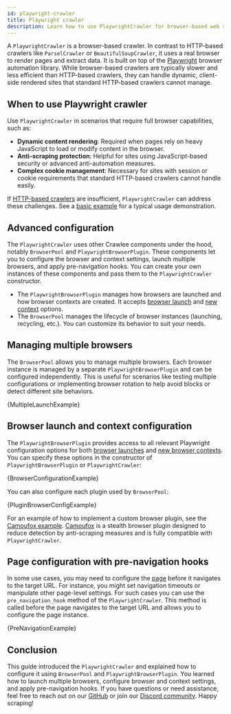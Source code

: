 ```yaml
---
id: playwright-crawler
title: Playwright crawler
description: Learn how to use PlaywrightCrawler for browser-based web scraping.
---
```





A <ApiLink to="class/PlaywrightCrawler">`PlaywrightCrawler`</ApiLink> is a browser-based crawler. In contrast to HTTP-based crawlers like <ApiLink to="class/ParselCrawler">`ParselCrawler`</ApiLink> or <ApiLink to="class/BeautifulSoupCrawler">`BeautifulSoupCrawler`</ApiLink>, it uses a real browser to render pages and extract data. It is built on top of the [Playwright](https://playwright.dev/python/) browser automation library. While browser-based crawlers are typically slower and less efficient than HTTP-based crawlers, they can handle dynamic, client-side rendered sites that standard HTTP-based crawlers cannot manage.

## When to use Playwright crawler

Use <ApiLink to="class/PlaywrightCrawler">`PlaywrightCrawler`</ApiLink> in scenarios that require full browser capabilities, such as:

- **Dynamic content rendering**: Required when pages rely on heavy JavaScript to load or modify content in the browser.
- **Anti-scraping protection**: Helpful for sites using JavaScript-based security or advanced anti-automation measures.
- **Complex cookie management**: Necessary for sites with session or cookie requirements that standard HTTP-based crawlers cannot handle easily.

If [HTTP-based crawlers](https://crawlee.dev/python/docs/guides/http-crawlers) are insufficient, <ApiLink to="class/PlaywrightCrawler">`PlaywrightCrawler`</ApiLink> can address these challenges. See a [basic example](../examples/playwright-crawler) for a typical usage demonstration.

## Advanced configuration

The <ApiLink to="class/PlaywrightCrawler">`PlaywrightCrawler`</ApiLink> uses other Crawlee components under the hood, notably <ApiLink to="class/BrowserPool">`BrowserPool`</ApiLink> and <ApiLink to="class/PlaywrightBrowserPlugin">`PlaywrightBrowserPlugin`</ApiLink>. These components let you to configure the browser and context settings, launch multiple browsers, and apply pre-navigation hooks. You can create your own instances of these components and pass them to the <ApiLink to="class/PlaywrightCrawler">`PlaywrightCrawler`</ApiLink> constructor.

- The <ApiLink to="class/PlaywrightBrowserPlugin">`PlaywrightBrowserPlugin`</ApiLink> manages how browsers are launched and how browser contexts are created. It accepts [browser launch](https://playwright.dev/python/docs/api/class-browsertype#browser-type-launch) and [new context](https://playwright.dev/python/docs/api/class-browser#browser-new-context) options.
- The <ApiLink to="class/BrowserPool">`BrowserPool`</ApiLink> manages the lifecycle of browser instances (launching, recycling, etc.). You can customize its behavior to suit your needs.

## Managing multiple browsers

The <ApiLink to="class/BrowserPool">`BrowserPool`</ApiLink> allows you to manage multiple browsers. Each browser instance is managed by a separate <ApiLink to="class/PlaywrightBrowserPlugin">`PlaywrightBrowserPlugin`</ApiLink> and can be configured independently. This is useful for scenarios like testing multiple configurations or implementing browser rotation to help avoid blocks or detect different site behaviors.

<RunnableCodeBlock className="language-python" language="python">
    {MultipleLaunchExample}
</RunnableCodeBlock>

## Browser launch and context configuration

The <ApiLink to="class/PlaywrightBrowserPlugin">`PlaywrightBrowserPlugin`</ApiLink> provides access to all relevant Playwright configuration options for both [browser launches](https://playwright.dev/python/docs/api/class-browsertype#browser-type-launch) and [new browser contexts](https://playwright.dev/python/docs/api/class-browser#browser-new-context). You can specify these options in the constructor of <ApiLink to="class/PlaywrightBrowserPlugin">`PlaywrightBrowserPlugin`</ApiLink> or <ApiLink to="class/PlaywrightCrawler">`PlaywrightCrawler`</ApiLink>:

<RunnableCodeBlock className="language-python" language="python">
    {BrowserConfigurationExample}
</RunnableCodeBlock>

You can also configure each plugin used by <ApiLink to="class/BrowserPool">`BrowserPool`</ApiLink>:

<CodeBlock className="language-python">
    {PluginBrowserConfigExample}
</CodeBlock>

For an example of how to implement a custom browser plugin, see the [Camoufox example](../examples/playwright-crawler-with-camoufox). [Camoufox](https://camoufox.com/) is a stealth browser plugin designed to reduce detection by anti-scraping measures and is fully compatible with <ApiLink to="class/PlaywrightCrawler">`PlaywrightCrawler`</ApiLink>.

## Page configuration with pre-navigation hooks

In some use cases, you may need to configure the [page](https://playwright.dev/python/docs/api/class-page) before it navigates to the target URL. For instance, you might set navigation timeouts or manipulate other page-level settings. For such cases you can use the <ApiLink to="class/PlaywrightCrawler#pre_navigation_hook">`pre_navigation_hook`</ApiLink> method of the <ApiLink to="class/PlaywrightCrawler">`PlaywrightCrawler`</ApiLink>. This method is called before the page navigates to the target URL and allows you to configure the page instance.

<RunnableCodeBlock className="language-python" language="python">
    {PreNavigationExample}
</RunnableCodeBlock>

## Conclusion

This guide introduced the <ApiLink to="class/PlaywrightCrawler">`PlaywrightCrawler`</ApiLink> and explained how to configure it using <ApiLink to="class/BrowserPool">`BrowserPool`</ApiLink> and <ApiLink to="class/PlaywrightBrowserPlugin">`PlaywrightBrowserPlugin`</ApiLink>. You learned how to launch multiple browsers, configure browser and context settings, and apply pre-navigation hooks. If you have questions or need assistance, feel free to reach out on our [GitHub](https://github.com/apify/crawlee-python) or join our [Discord community](https://discord.com/invite/jyEM2PRvMU). Happy scraping!
